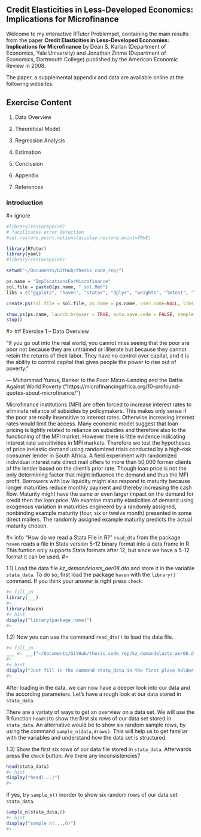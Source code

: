 
## Credit Elasticities in Less-Developed Economics: Implications for Microfinance


Welcome to my interactive RTutor Problemset, containing the main results from the paper **Credit Elasticities in Less-Developed Economies: Implications for Microfinance** by Dean S. Karlan (Department of Economics, Yale University) and Jonathan Zinma (Department of Economics, Dartmouth College) published by the American Economic Review in 2008.

The paper, a supplemental appendix and data are available online at the following websites:

## Exercise Content

1. Data Overview

2. Theoretical Model

3. Regression Analysis

4. Estimation

5. Conclusion

6. Appendix

7. References



### Introduction

#< ignore

```r
#library(restorepoint)
# facilitates error detection
#set.restore.point.options(display.restore.point=TRUE)

library(RTutor)
library(yaml)
#library(restorepoint)

setwd("~/Documents/GitHub/thesis_code_rep/")

ps.name = "ImplicationsForMicrofinance"
sol.file = paste0(ps.name, "_sol.Rmd")
libs = c("ggplot2", "haven", "statar", "dplyr", "weights", "lmtest", "lfe", "stargazer", "regtools")

create.ps(sol.file = sol.file, ps.name = ps.name, user.name=NULL, libs = libs, addons = "quiz")

show.ps(ps.name, launch.browser = TRUE, auto.save.code = FALSE, sample.solution = FALSE)
stop()

```

#>
## Exercise 1 -- Data Overview

“If you go out into the real world, you cannot miss seeing that the poor are poor not because they are untrained or illiterate but because they cannot retain the returns of their labor. They have no control over capital, and it is the ability to control capital that gives people the power to rise out of poverty.”

― Muhammad Yunus, Banker to the Poor: Micro-Lending and the Battle Against World Poverty ("https://microfinancingafrica.org/10-profound-quotes-about-microfinance/")


Microfinance institutions (MFI) are often forced to increase interest rates to eliminate reliance of subsidies by policymakers. This makes only sense if the poor are really insensitive to interest rates. Otherwise increasing interest rates would limit the access. Many economic model suggest that loan pricing is tightly related to reliance on subsidies and therefore also to the functioning of the MFI market. However there is little evidence indicating interest rate sensitivities in MFI markets. Therefore we test the hypotheses of price inelastic demand using randomized trials conducted by a high-risk consumer lender in South Africa. A field experiment with randomized individual interest rate direct mail offers to more than 50,000 former clients of the lender based on the client's prior rate. Though loan price is not the only determining factor that might influence the demand and thus the MFI profit. Borrowers with low liquidity might also respond to maturity because longer maturities reduce monthly payment and thereby increasing the cash flow. Maturity might have the same or even larger impact on the demand for credit then the loan price. We examine maturity elasticities of demand using exogenous variation in maturities engineerd by a randomly assigned, nonbinding example maturity (four, six or twelve month) presented in some direct mailers. The randomly assigned example maturity predicts the actual maturity chosen.

#< info "How do we read a Stata File in R?"
`read_dta` from the package `haven` reads a file in Stata version 5-12 binary format into a data frame in R. This funtion only supports Stata formats after 12, but since we have a 5-12 format it can be used.
#>

1.1) Load the data file _kz_demandelasts_aer08.dta_ and store it in the variable `stata_data`. To do so, first load the package `haven` with the `library()` command. If you think your answer is right press `check`:

```r
#< fill_in
library(___)
#>
library(haven)
#< hint
display("library(package_name)")
#>
```

1.2) Now you can use the command `read_dta()` to load the data file.

```r
#< fill_in
___ <- ___("~/Documents/GitHub/thesis_code_rep/kz_demandelasts_aer08.dta")
#>
#< hint
display("Just fill in the command stata_data in the first place holder and read_dta() in the second")
#>
```

After loading in the data, we can now have a deeper look into our data and the according parameters. Let's have a rough look at our data stored in `stata_data`.

There are a variaty of ways to get an overview on a data set. We will use the R function `head()`to show the first six rows of our data set stored in `stata_data`. An alternative would be to show six random sample rows, by using the command `sample_n(data,#rows)`. This will help us to get familiar with the variables and understand how the data set is structured.

1.3) Show the first six rows of our data file stored in `stata_data`. Afterwards press the `check` button. Are there any inconsistencies?

```r
head(stata_data)
#< hint
display("head(...)")
#>
```

If yes, try `sample_n()` inorder to show six random rows of our data set `stata_data`. 

```r
sample_n(stata_data,6)
#< hint
display("sample_n(...,6)")
#>
```




